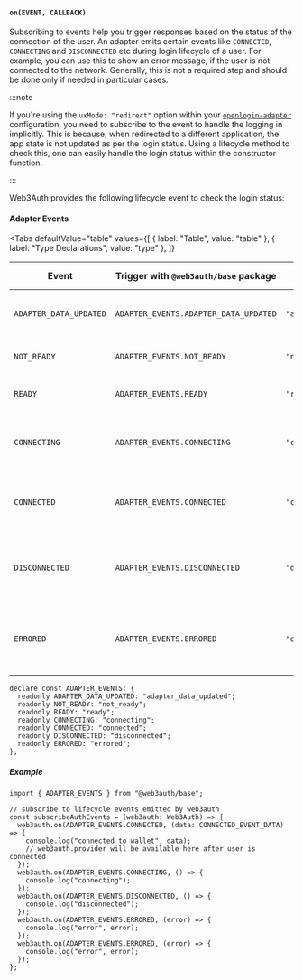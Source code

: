 
#### `on(EVENT, CALLBACK)`

Subscribing to events help you trigger responses based on the status of the connection of the user. An adapter emits certain events like `CONNECTED`,
`CONNECTING` and `DISCONNECTED` etc during login lifecycle of a user. For example, you can use this to show an error message, if the user is not
connected to the network. Generally, this is not a required step and should be done only if needed in particular cases.

:::note

If you're using the `uxMode: "redirect"` option within your [`openlogin-adapter`](/sdk/pnp/web/adapters/openlogin) configuration, you need to
subscribe to the event to handle the logging in implicitly. This is because, when redirected to a different application, the app state is not updated
as per the login status. Using a lifecycle method to check this, one can easily handle the login status within the constructor function.

:::

Web3Auth provides the following lifecycle event to check the login status:

#### Adapter Events

<Tabs
  defaultValue="table"
  values={[
    { label: "Table", value: "table" },
    { label: "Type Declarations", value: "type" },
  ]}
>

<TabItem value="table">

| Event                  | Trigger with `@web3auth/base` package | Trigger without package  | Description                                                  |
| ---------------------- | ------------------------------------- | ------------------------ | ------------------------------------------------------------ |
| `ADAPTER_DATA_UPDATED` | `ADAPTER_EVENTS.ADAPTER_DATA_UPDATED` | `"adapter_data_updated"` | Adapter data is updated within the dApp                      |
| `NOT_READY`            | `ADAPTER_EVENTS.NOT_READY`            | `"not_ready"`            | Adapter is not yet ready for login                           |
| `READY`                | `ADAPTER_EVENTS.READY`                | `"ready"`                | Adapter is ready for login                                   |
| `CONNECTING`           | `ADAPTER_EVENTS.CONNECTING`           | `"connecting"`           | User is connecting to the dApp/ login process is in progress |
| `CONNECTED`            | `ADAPTER_EVENTS.CONNECTED`            | `"connected"`            | User is logged in and connected with the dApp                |
| `DISCONNECTED`         | `ADAPTER_EVENTS.DISCONNECTED`         | `"disconnected"`         | User is logged out and disconnected from the dApp            |
| `ERRORED`              | `ADAPTER_EVENTS.ERRORED`              | `"errored"`              | There has been some error in connecting the user to the dApp |

</TabItem>

<TabItem value="type">

```tsx
declare const ADAPTER_EVENTS: {
  readonly ADAPTER_DATA_UPDATED: "adapter_data_updated";
  readonly NOT_READY: "not_ready";
  readonly READY: "ready";
  readonly CONNECTING: "connecting";
  readonly CONNECTED: "connected";
  readonly DISCONNECTED: "disconnected";
  readonly ERRORED: "errored";
};
```

</TabItem>

</Tabs>

##### Example

```tsx
import { ADAPTER_EVENTS } from "@web3auth/base";

// subscribe to lifecycle events emitted by web3auth
const subscribeAuthEvents = (web3auth: Web3Auth) => {
  web3auth.on(ADAPTER_EVENTS.CONNECTED, (data: CONNECTED_EVENT_DATA) => {
    console.log("connected to wallet", data);
    // web3auth.provider will be available here after user is connected
  });
  web3auth.on(ADAPTER_EVENTS.CONNECTING, () => {
    console.log("connecting");
  });
  web3auth.on(ADAPTER_EVENTS.DISCONNECTED, () => {
    console.log("disconnected");
  });
  web3auth.on(ADAPTER_EVENTS.ERRORED, (error) => {
    console.log("error", error);
  });
  web3auth.on(ADAPTER_EVENTS.ERRORED, (error) => {
    console.log("error", error);
  });
};
```
